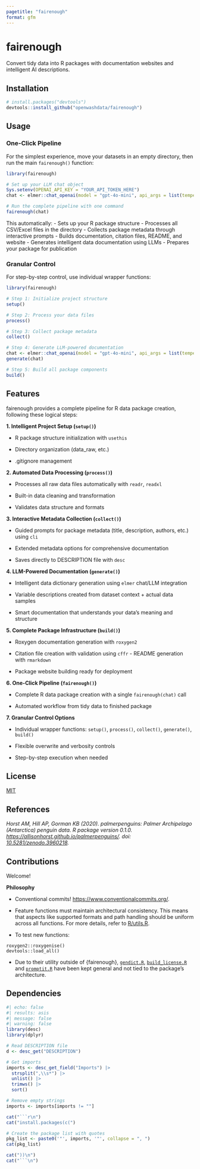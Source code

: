 ```yaml
---
pagetitle: "fairenough"
format: gfm
---
```


# fairenough

Convert tidy data into R packages with documentation websites and intelligent AI descriptions.

## Installation

``` r
# install.packages("devtools")
devtools::install_github("openwashdata/fairenough")
```

## Usage

### One-Click Pipeline

For the simplest experience, move your datasets in an empty directory, then run the main `fairenough()` function:

``` r
library(fairenough)

# Set up your LLM chat object
Sys.setenv(OPENAI_API_KEY = "YOUR_API_TOKEN_HERE")
chat <- elmer::chat_openai(model = "gpt-4o-mini", api_args = list(temperature = 0.3))

# Run the complete pipeline with one command
fairenough(chat)
```

This automatically: - Sets up your R package structure - Processes all CSV/Excel files in the directory - Collects package metadata through interactive prompts - Builds documentation, citation files, README, and website - Generates intelligent data documentation using LLMs - Prepares your package for publication

### Granular Control

For step-by-step control, use individual wrapper functions:

``` r
library(fairenough)

# Step 1: Initialize project structure
setup()

# Step 2: Process your data files
process()

# Step 3: Collect package metadata
collect()

# Step 4: Generate LLM-powered documentation
chat <- elmer::chat_openai(model = "gpt-4o-mini", api_args = list(temperature = 0.3))
generate(chat)

# Step 5: Build all package components
build()
```

## Features

fairenough provides a complete pipeline for R data package creation, following these logical steps:

**1. Intelligent Project Setup (`setup()`)**

- R package structure initialization with `usethis`

- Directory organization (data_raw, etc.)

- .gitignore management

**2. Automated Data Processing (`process()`)**

- Processes all raw data files automatically with `readr`, `readxl`

- Built-in data cleaning and transformation

- Validates data structure and formats

**3. Interactive Metadata Collection (`collect()`)**

- Guided prompts for package metadata (title, description, authors, etc.) using `cli`

- Extended metadata options for comprehensive documentation

- Saves directly to DESCRIPTION file with `desc`

**4. LLM-Powered Documentation (`generate()`)**

- Intelligent data dictionary generation using `elmer` chat/LLM integration

- Variable descriptions created from dataset context + actual data samples

- Smart documentation that understands your data's meaning and structure

**5. Complete Package Infrastructure (`build()`)**

- Roxygen documentation generation with `roxygen2`

- Citation file creation with validation using `cffr` - README generation with `rmarkdown`

- Package website building ready for deployment

**6. One-Click Pipeline (`fairenough()`)**

- Complete R data package creation with a single `fairenough(chat)` call

- Automated workflow from tidy data to finished package

**7. Granular Control Options**

- Individual wrapper functions: `setup()`, `process()`, `collect()`, `generate()`, `build()`

- Flexible overwrite and verbosity controls

- Step-by-step execution when needed

## License

[MIT](LICENSE.md)

## References

*Horst AM, Hill AP, Gorman KB (2020). palmerpenguins: Palmer Archipelago (Antarctica) penguin data. R package version 0.1.0. <https://allisonhorst.github.io/palmerpenguins/>. doi: [10.5281/zenodo.3960218](10.5281/zenodo.3960218).*

## Contributions

Welcome!

**Philosophy**

- Conventional commits! <https://www.conventionalcommits.org/>.

- Feature functions must maintain architectural consistency. This means that aspects like supported formats and path handling should be uniform across all functions. For more details, refer to [R/utils.R](R/utils.R).

- To test new functions:

```         
roxygen2::roxygenise()
devtools::load_all()
```

-   Due to their utility outside of {fairenough}, [`gendict.R`](R/gendict.R), [`build_license.R`](R/build_license.R) and [`promptit.R`](R/promptit.R) have been kept general and not tied to the package's architecture.

## Dependencies

```r
#| echo: false
#| results: asis
#| message: false
#| warning: false
library(desc)
library(dplyr)

# Read DESCRIPTION file
d <- desc_get("DESCRIPTION")

# Get imports
imports <- desc_get_field("Imports") |>
  strsplit(",\\s*") |>
  unlist() |>
  trimws() |>
  sort()

# Remove empty strings
imports <- imports[imports != ""]

cat("```r\n")
cat("install.packages(c(")

# Create the package list with quotes
pkg_list <- paste0('"', imports, '"', collapse = ", ")
cat(pkg_list)

cat("))\n")
cat("```\n")
```